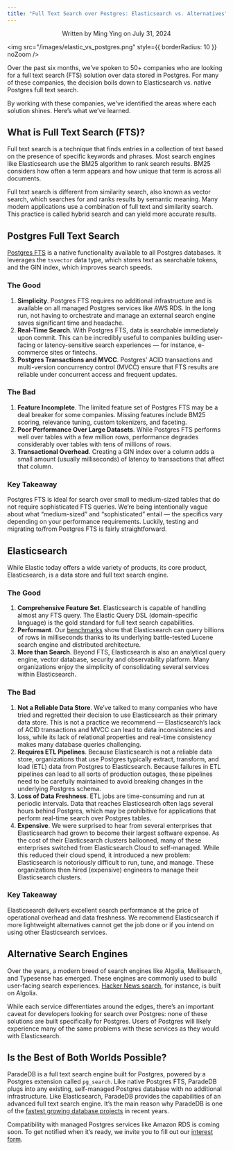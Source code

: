 ```yaml
---
title: "Full Text Search over Postgres: Elasticsearch vs. Alternatives"
---
```


<p align="center">Written by Ming Ying on July 31, 2024</p>

<img
  src="/images/elastic_vs_postgres.png"
  style={{ borderRadius: 10 }}
  noZoom
/>

Over the past six months, we’ve spoken to 50+ companies who are looking for a full text search (FTS) solution over data stored
in Postgres. For many of these companies, the decision boils down to Elasticsearch vs. native Postgres full text search.

By working with these companies, we've identified the areas where each solution shines. Here’s what we’ve learned.

## What is Full Text Search (FTS)?

Full text search is a technique that finds entries in a collection of text based on the presence of specific keywords and phrases.
Most search engines like Elasticsearch use the BM25 algorithm to rank search results. BM25 considers how often a term appears and how unique that term is across all documents.

Full text search is different from similarity search, also known as vector search, which searches for and ranks results by semantic meaning.
Many modern applications use a combination of full text and similarity search. This practice is called hybrid search and can yield more accurate results.

## Postgres Full Text Search

[Postgres FTS](https://www.postgresql.org/docs/current/textsearch-intro.html) is a native functionality available to all Postgres
databases. It leverages the `tsvector` data type, which stores text as searchable tokens, and the GIN index, which improves search
speeds.

### The Good

1. **Simplicity**. Postgres FTS requires no additional infrastructure and is available on all managed Postgres services like AWS RDS. In the long run, not having to orchestrate and manage an external search engine saves significant time and headache.
2. **Real-Time Search**. With Postgres FTS, data is searchable immediately upon commit. This can be incredibly useful to companies building user-facing or latency-sensitive search experiences — for instance, e-commerce sites or fintechs.
3. **Postgres Transactions and MVCC**. Postgres’ ACID transactions and multi-version concurrency control (MVCC) ensure that FTS results are reliable under concurrent access and frequent updates.

### The Bad

1. **Feature Incomplete**. The limited feature set of Postgres FTS may be a deal breaker for some companies. Missing features include BM25 scoring, relevance tuning, custom tokenizers, and faceting.
2. **Poor Performance Over Large Datasets**. While Postgres FTS performs well over tables with a few million rows, performance degrades considerably over tables with tens of millions of rows.
3. **Transactional Overhead**. Creating a GIN index over a column adds a small amount (usually milliseconds) of latency to transactions that affect that column.

### Key Takeaway

Postgres FTS is ideal for search over small to medium-sized tables that do not require sophisticated FTS queries. We’re being intentionally vague about what “medium-sized” and “sophisticated” entail — the specifics vary depending on your performance requirements. Luckily, testing and migrating to/from Postgres FTS is fairly straightforward.

## Elasticsearch

While Elastic today offers a wide variety of products, its core product, Elasticsearch, is a data store and full text search engine.

### The Good

1. **Comprehensive Feature Set**. Elasticsearch is capable of handling almost any FTS query. The Elastic Query DSL (domain-specific language) is the gold standard for full text search capabilities.
2. **Performant**. Our [benchmarks](https://github.com/paradedb/paradedb/tree/dev/benchmarks#results) show that Elasticsearch can query billions of rows in milliseconds thanks to its underlying battle-tested Lucene search engine and distributed architecture.
3. **More than Search**. Beyond FTS, Elasticsearch is also an analytical query engine, vector database, security and observability platform. Many organizations enjoy the simplicity of consolidating several services within Elasticsearch.

### The Bad

1. **Not a Reliable Data Store**. We’ve talked to many companies who have tried and regretted their decision to use Elasticsearch as their primary data store. This is not a practice we recommend — Elasticsearch’s lack of ACID transactions and MVCC can lead to data inconsistencies and loss, while its lack of relational properties and real-time consistency makes many database queries challenging.
2. **Requires ETL Pipelines**. Because Elasticsearch is not a reliable data store, organizations that use Postgres typically extract, transform, and load (ETL) data from Postgres to Elasticsearch. Because failures in ETL pipelines can lead to all sorts of production outages, these pipelines need to be carefully maintained to avoid breaking changes in the underlying Postgres schema.
3. **Loss of Data Freshness**. ETL jobs are time-consuming and run at periodic intervals. Data that reaches Elasticsearch often lags several hours behind Postgres, which may be prohibitive for applications that perform real-time search over Postgres tables.
4. **Expensive**. We were surprised to hear from several enterprises that Elasticsearch had grown to become their largest software expense. As the cost of their Elasticsearch clusters ballooned, many of these enterprises switched from Elasticsearch Cloud to self-managed. While this reduced their cloud spend, it introduced a new problem: Elasticsearch is notoriously difficult to run, tune, and manage. These organizations then hired (expensive) engineers to manage their Elasticsearch clusters.

### Key Takeaway

Elasticsearch delivers excellent search performance at the price of operational overhead and data freshness. We recommend Elasticsearch if more lightweight alternatives cannot get the job done or if you intend on using other Elasticsearch services.

## Alternative Search Engines

Over the years, a modern breed of search engines like Algolia, Meilisearch, and Typesense has emerged. These engines are commonly used to build user-facing search experiences. [Hacker News search](https://hn.algolia.com/), for instance, is built on Algolia.

While each service differentiates around the edges, there’s an important caveat for developers looking for search over Postgres: none of these solutions are built specifically for Postgres. Users of Postgres will likely experience many of the same problems with these services as they would with Elasticsearch.

## Is the Best of Both Worlds Possible?

ParadeDB is a full text search engine built for Postgres, powered by a Postgres extension called `pg_search`. Like native Postgres FTS, ParadeDB plugs into any existing, self-managed Postgres database with no additional infrastructure. Like Elasticsearch, ParadeDB provides the capabilities of an advanced full text search engine. It’s the main reason why ParadeDB is one of the [fastest growing database projects](https://github.com/paradedb/paradedb) in recent years.

Compatibility with managed Postgres services like Amazon RDS is coming soon. To get notified when it’s ready, we invite you to fill out our [interest form](https://form.typeform.com/to/jHkLmIzx?typeform-source=paradedb.typeform.com).
